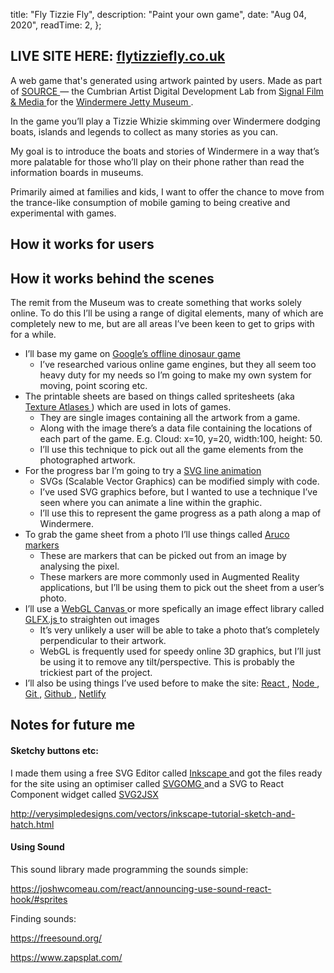 
  title: "Fly Tizzie Fly",
  description: "Paint your own game",
  date: "Aug 04, 2020",
  readTime: 2,
};


## LIVE SITE HERE: [flytizziefly.co.uk](https://flytizziefly.co.uk/)

A web game that's generated using artwork painted by users. Made as part of [SOURCE <span></span>](https://signalfilmandmedia.com/source/)— the Cumbrian Artist Digital Development Lab from [Signal Film & Media <span></span>](https://signalfilmandmedia.com/)for the [Windermere Jetty Museum <span></span>](https://lakelandarts.org.uk/windermere-jetty-museum/).

In the game you’ll play a Tizzie Whizie skimming over Windermere dodging boats, islands and legends to collect as many stories as you can.

My goal is to introduce the boats and stories of Windermere in a way that’s more palatable for those who’ll play on their phone rather than read the information boards in museums.

Primarily aimed at families and kids, I want to offer the chance to move from the trance-like consumption of mobile gaming to being creative and experimental with games.

## How it works for users

## How it works behind the scenes

The remit from the Museum was to create something that works solely online. To do this I’ll be using a range of digital elements, many of which are completely new to me, but are all areas I’ve been keen to get to grips with for a while.

*   I’ll base my game on [Google’s offline dinosaur game<span></span>](https://www.freecodecamp.org/news/how-to-play-the-no-internet-google-chrome-dinosaur-game-both-online-and-offline/)
    *   I’ve researched various online game engines, but they all seem too heavy duty for my needs so I’m going to make my own system for moving, point scoring etc.
*   The printable sheets are based on things called spritesheets (aka [Texture Atlases <span></span>](https://en.wikipedia.org/wiki/Texture_atlas)) which are used in lots of games.
    *   They are single images containing all the artwork from a game.
    *   Along with the image there’s a data file containing the locations of each part of the game. E.g. Cloud: x=10, y=20, width:100, height: 50.
    *   I’ll use this technique to pick out all the game elements from the photographed artwork.
*   For the progress bar I’m going to try a [SVG line animation<span></span>](https://css-tricks.com/svg-line-animation-works/)
    *   SVGs (Scalable Vector Graphics) can be modified simply with code.
    *   I’ve used SVG graphics before, but I wanted to use a technique I’ve seen where you can animate a line within the graphic.
    *   I’ll use this to represent the game progress as a path along a map of Windermere.
*   To grab the game sheet from a photo I’ll use things called [Aruco markers<span></span>](https://docs.opencv.org/trunk/d5/dae/tutorial_aruco_detection.html)
    *   These are markers that can be picked out from an image by analysing the pixel.
    *   These markers are more commonly used in Augmented Reality applications, but I’ll be using them to pick out the sheet from a user’s photo.
*   I’ll use a [WebGL Canvas <span></span>](https://webgl2fundamentals.org/)or more spefically an image effect library called [GLFX.js <span></span>](https://evanw.github.io/glfx.js/demo/#perspective)to straighten out images
    *   It’s very unlikely a user will be able to take a photo that’s completely perpendicular to their artwork.
    *   WebGL is frequently used for speedy online 3D graphics, but I’ll just be using it to remove any tilt/perspective. This is probably the trickiest part of the project.
*   I’ll also be using things I’ve used before to make the site: [React <span></span>](https://reactjs.org/), [Node <span></span>](https://nodejs.org/), [Git <span></span>](https://git-scm.com/), [Github <span></span>](https://github.com/), [Netlify<span></span>](https://www.netlify.com/)

## Notes for future me

#### Sketchy buttons etc:

I made them using a free SVG Editor called [Inkscape <span></span>](https://inkscape.org/)and got the files ready for the site using an optimiser called [SVGOMG <span></span>](https://jakearchibald.github.io/svgomg/)and a SVG to React Component widget called [SVG2JSX<span></span>](https://svg2jsx.com/)

[http://verysimpledesigns.com/vectors/inkscape-tutorial-sketch-and-hatch.html<span></span>](http://verysimpledesigns.com/vectors/inkscape-tutorial-sketch-and-hatch.html)

#### Using Sound

This sound library made programming the sounds simple:

[https://joshwcomeau.com/react/announcing-use-sound-react-hook/#sprites<span></span>](https://joshwcomeau.com/react/announcing-use-sound-react-hook/#sprites)

Finding sounds:

[https://freesound.org/<span></span>](https://freesound.org/)

[https://www.zapsplat.com/<span></span>](https://www.zapsplat.com/)